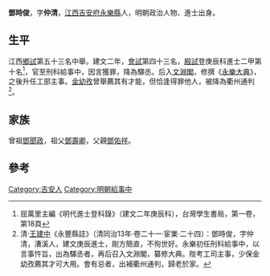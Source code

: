 '''鄧時俊'''，字'''仲清'''，[[江西|江西]][[吉安府|吉安府]][[永樂縣|永樂縣]]人，明朝政治人物、進士出身。

== 生平 ==
江西[[鄉試|鄉試]]第五十三名中舉。建文二年，[[會試|會試]]第四十三名，[[殿試|殿試]]登庚辰科進士二甲第十名<ref>屈萬里主編《明代進士登科錄》（建文二年庚辰科），台灣學生書局，第一卷，第18頁</ref>，官至刑科給事中，因言獲罪，降為驛丞。后入[[文淵閣|文淵閣]]，修撰《[[永樂大典|永樂大典]]》，之後升任工部主事。[[金幼孜|金幼孜]]曾舉薦其有才能，但恰逢得罪他人，被降為衢州通判<ref>清·[[王建中|王建中]]《永豐縣誌》（清同治13年·卷二十一·宦業·二十四）：鄧時俊，字仲清，漕溪人，建文庚辰進士，剛方簡直，不徇世好。永樂初任刑科給事中，以言事忤旨，出為驛丞者，再后召入文淵閣，纂修大典。陛考工司主事，少保金幼孜薦其才可大用。會有忌者，出補衢州通判，歸老於家。</ref>。

== 家族 ==
曾祖[[鄧聞政|鄧聞政]]，祖父[[鄧壽卿|鄧壽卿]]，父親[[鄧佑祥|鄧佑祥]]。

==參考==
{{reflist}}

{{建文二年庚辰科殿試金榜}}

{{Authority control}}

{{DEFAULTSORT:}}
[[Category:吉安人|Category:吉安人]]
[[Category:明朝給事中|Category:明朝給事中]]


{{明朝人物小作品}}
